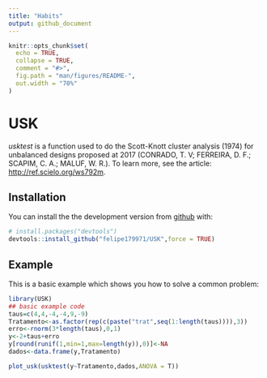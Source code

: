 ```yaml
---
title: "Habits"
output: github_document
---
```


```r
knitr::opts_chunk$set(
  echo = TRUE,
  collapse = TRUE,
  comment = "#>",
  fig.path = "man/figures/README-",
  out.width = "70%"
)
```

# USK

<!-- badges: start -->
<!-- badges: end -->

*usktest* is a function used to do the Scott-Knott
 cluster analysis (1974) for unbalanced designs proposed at 2017 (CONRADO, T. V; FERREIRA, D. F.; SCAPIM, C. A.; MALUF, W. R.).
 To learn more, see the article: <http://ref.scielo.org/ws792m>.

## Installation

You can install the the development version from [github](https://github.com/felipe179971/USK) with:

``` r
# install.packages("devtools")
devtools::install_github("felipe179971/USK",force = TRUE)
```
## Example

This is a basic example which shows you how to solve a common problem:

```r
library(USK)
## basic example code
taus=c(4,4,-4,-4,9,-9)
Tratamento<-as.factor(rep(c(paste("trat",seq(1:length(taus)))),3))
erro<-rnorm(3*length(taus),0,1)
y<-2+taus+erro
y[round(runif(1,min=1,max=length(y)),0)]<-NA
dados<-data.frame(y,Tratamento)

plot_usk(usktest(y~Tratamento,dados,ANOVA = T))
```

